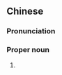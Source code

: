 {{also|士孙}}
==Chinese==
{{zh-forms|s=士孙}}

===Pronunciation===
{{zh-pron
|m=Shìsūn
|cat=pn
}}

===Proper noun===
{{zh-proper noun}}

# {{surname|lang=zh}}